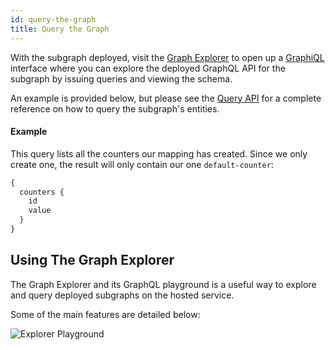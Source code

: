 ```yaml
---
id: query-the-graph
title: Query the Graph
---
```


With the subgraph deployed, visit the [Graph Explorer](https://thegraph.com/explorer/dashboard) to open up a [GraphiQL](https://github.com/graphql/graphiql) interface where you can explore the deployed GraphQL API for the subgraph by issuing queries and viewing the schema.

An example is provided below, but please see the [Query API](docs/hosted/graphql-api) for a complete reference on how to query the subgraph's entities.

#### Example

This query lists all the counters our mapping has created. Since we only create one, the result will only contain our one `default-counter`:

```graphql
{
  counters {
    id
    value
  }
}
```

## Using The Graph Explorer

The Graph Explorer and its GraphQL playground is a useful way to explore and query deployed subgraphs on the hosted service. 

Some of the main features are detailed below:

![Explorer Playground](/img/explorer-playground.png)
